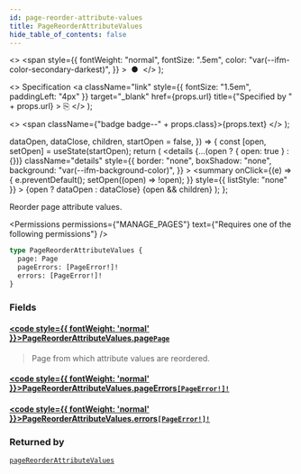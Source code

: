 ```yaml
---
id: page-reorder-attribute-values
title: PageReorderAttributeValues
hide_table_of_contents: false
---
```


  <>
    <span
      style={{
        fontWeight: "normal",
        fontSize: ".5em",
        color: "var(--ifm-color-secondary-darkest)",
      }}
    >
      &nbsp;●&nbsp;
    </span>
  </>
);

  <>
    Specification
    <a
      className="link"
      style={{ fontSize: "1.5em", paddingLeft: "4px" }}
      target="\_blank"
      href={props.url}
      title={"Specified by " + props.url}
    >
      ⎘
    </a>
  </>
);

  <>
    <span className={"badge badge--" + props.class}>{props.text}</span>
  </>
);


  dataOpen,
  dataClose,
  children,
  startOpen = false,
}) => {
  const [open, setOpen] = useState(startOpen);
  return (
    <details
      {...(open ? { open: true } : {})}
      className="details"
      style={{
        border: "none",
        boxShadow: "none",
        background: "var(--ifm-background-color)",
      }}
    >
      <summary
        onClick={(e) => {
          e.preventDefault();
          setOpen((open) => !open);
        }}
        style={{ listStyle: "none" }}
      >
        {open ? dataOpen : dataClose}
      </summary>
      {open && children}
    </details>
  );
};

Reorder page attribute values.

<Permissions
  permissions={"MANAGE_PAGES"}
  text={"Requires one of the following permissions"}
/>

```graphql
type PageReorderAttributeValues {
  page: Page
  pageErrors: [PageError!]!
  errors: [PageError!]!
}
```

### Fields

#### [<code style={{ fontWeight: 'normal' }}>PageReorderAttributeValues.<b>page</b></code>](#)<Bullet />[`Page`](../../../api-reference/pages/objects/page) <Badge class="secondary" text="object"/>

> Page from which attribute values are reordered.

#### [<code style={{ fontWeight: 'normal' }}>PageReorderAttributeValues.<b>pageErrors</b></code>](#)<Bullet />[`[PageError!]!`](../../../api-reference/pages/objects/page-error) <Badge class="secondary" text="deprecated"/> <Badge class="secondary" text="non-null"/> <Badge class="secondary" text="object"/>

> <Badge
>   class="warning"
>   text="DEPRECATED: This field will be removed in Saleor 4.0. Use `errors` field instead."
> />

#### [<code style={{ fontWeight: 'normal' }}>PageReorderAttributeValues.<b>errors</b></code>](#)<Bullet />[`[PageError!]!`](../../../api-reference/pages/objects/page-error) <Badge class="secondary" text="non-null"/> <Badge class="secondary" text="object"/>

>

### Returned by

[`pageReorderAttributeValues`](../../../api-reference/pages/mutations/page-reorder-attribute-values) <Badge class="secondary" text="mutation"/>

